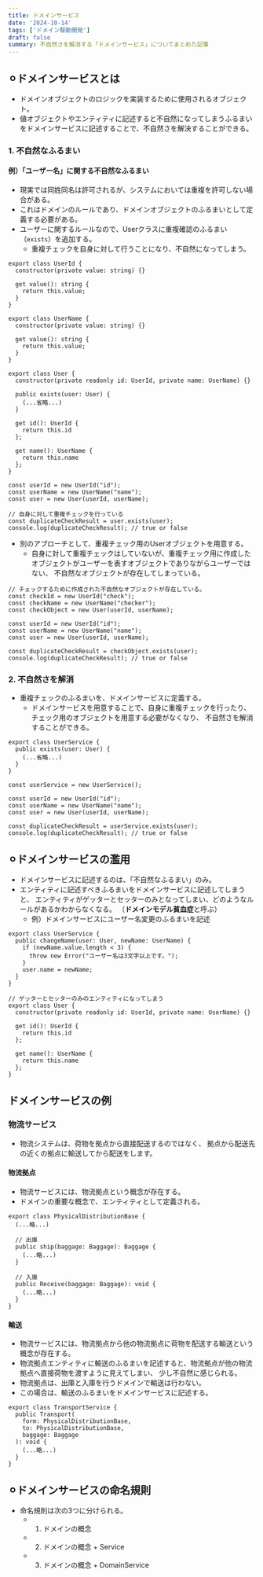 ```yaml
---
title: ドメインサービス
date: '2024-10-14'
tags: ['ドメイン駆動開発']
draft: false
summary: 不自然さを解消する「ドメインサービス」についてまとめた記事
---
```


## ⚪︎ドメインサービスとは
- ドメインオブジェクトのロジックを実装するために使用されるオブジェクト。
- 値オブジェクトやエンティティに記述すると不自然になってしまうふるまいをドメインサービスに記述することで、不自然さを解決することができる。

### 1. 不自然なふるまい
#### 例）「ユーザー名」に関する不自然なふるまい
- 現実では同姓同名は許可されるが、システムにおいては重複を許可しない場合がある。
- これはドメインのルールであり、ドメインオブジェクトのふるまいとして定義する必要がある。
- ユーザーに関するルールなので、Userクラスに重複確認のふるまい（`exists`）を追加する。
  - 重複チェックを自身に対して行うことになり、不自然になってしまう。
```
export class UserId {
  constructor(private value: string) {}

  get value(): string {
    return this.value;
  }
}
```
```
export class UserName {
  constructor(private value: string) {}

  get value(): string {
    return this.value;
  }
}
```
```
export class User {
  constructor(private readonly id: UserId, private name: UserName) {}

  public exists(user: User) {
    (...省略...)
  }

  get id(): UserId {
    return this.id
  };

  get name(): UserName {
    return this.name
  };
}
```
```
const userId = new UserId("id");
const userName = new UserName("name");
const user = new User(userId, userName);

// 自身に対して重複チェックを行っている
const duplicateCheckResult = user.exists(user);
console.log(duplicateCheckResult); // true or false
```
- 別のアプローチとして、重複チェック用のUserオブジェクトを用意する。
  - 自身に対して重複チェックはしていないが、重複チェック用に作成したオブジェクトがユーザーを表すオブジェクトでありながらユーザーではない、
  不自然なオブジェクトが存在してしまっている。
```
// チェックするために作成された不自然なオブジェクトが存在している。
const checkId = new UserId("check");
const checkName = new UserName("checker");
const checkObject = new User(userId, userName);

const userId = new UserId("id");
const userName = new UserName("name");
const user = new User(userId, userName);

const duplicateCheckResult = checkObject.exists(user);
console.log(duplicateCheckResult); // true or false
```

### 2. 不自然さを解消
- 重複チェックのふるまいを、ドメインサービスに定義する。
  - ドメインサービスを用意することで、自身に重複チェックを行ったり、チェック用のオブジェクトを用意する必要がなくなり、
  不自然さを解消することができる。
```
export class UserService {
  public exists(user: User) {
    (...省略...)
  }
}
```
```
const userService = new UserService();

const userId = new UserId("id");
const userName = new UserName("name");
const user = new User(userId, userName);

const duplicateCheckResult = userService.exists(user);
console.log(duplicateCheckResult); // true or false
```

## ⚪︎ドメインサービスの濫用
- ドメインサービスに記述するのは、「不自然なふるまい」のみ。
- エンティティに記述すべきふるまいをドメインサービスに記述してしまうと、
エンティティがゲッターとセッターのみとなってしまい、どのようなルールがあるかわからなくなる。
（**ドメインモデル貧血症**と呼ぶ）
  - 例）ドメインサービスにユーザー名変更のふるまいを記述
```
export class UserService {
  public changeName(user: User, newName: UserName) {
    if (newName.value.length < 3) {
      throw new Error("ユーザー名は3文字以上です。");
    }
    user.name = newName;
  }
}
```
```
// ゲッターとセッターのみのエンティティになってしまう
export class User {
  constructor(private readonly id: UserId, private name: UserName) {}

  get id(): UserId {
    return this.id
  };

  get name(): UserName {
    return this.name
  };
}
```

## ドメインサービスの例
### 物流サービス
- 物流システムは、荷物を拠点から直接配送するのではなく、
拠点から配送先の近くの拠点に輸送してから配送をします。

#### 物流拠点
- 物流サービスには、物流拠点という概念が存在する。
- ドメインの重要な概念で、エンティティとして定義される。
```
export class PhysicalDistributionBase {
  (...略...)

  // 出庫
  public ship(baggage: Baggage): Baggage {
    (...略...)
  }

  // 入庫
  public Receive(baggage: Baggage): void {
    (...略...)
  }
}
```

#### 輸送
- 物流サービスには、物流拠点から他の物流拠点に荷物を配送する輸送という概念が存在する。
- 物流拠点エンティティに輸送のふるまいを記述すると、物流拠点が他の物流拠点へ直接荷物を渡すように見えてしまい、
少し不自然に感じられる。
- 物流拠点は、出庫と入庫を行うドメインで輸送は行わない。
- この場合は、輸送のふるまいをドメインサービスに記述する。
```
export class TransportService {
  public Transport(
    form: PhysicalDistributionBase,
    to: PhysicalDistributionBase,
    baggage: Baggage
  ): void {
    (...略...)
  }
}
```

## ⚪︎ドメインサービスの命名規則
- 命名規則は次の3つに分けられる。
  - 1. ドメインの概念
  - 2. ドメインの概念 + Service
  - 3. ドメインの概念 + DomainService
